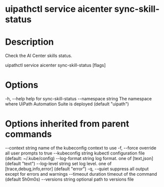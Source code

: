 ﻿# uipathctl service aicenter sync-skill-status

# Description

Check the AI Center skills status.

uipathctl service aicenter sync-skill-status [flags]

# Options

-h, --help               help for sync-skill-status
    --namespace string   The namespace where UiPath Automation Suite is deployed (default "uipath")

# Options inherited from parent commands

--context string      name of the kubeconfig context to use
  -f, --force               override all user prompts to true
      --kubeconfig string   kubectl configuration file (default: ~/.kube/config)
      --log-format string   log format. one of [text,json] (default "text")
      --log-level string    set log level. one of [trace,debug,info,error] (default "error")
  -q, --quiet               suppress all output except for errors and warnings
      --timeout duration    timeout of the command (default 5h0m0s)
      --versions string     optional path to versions file
